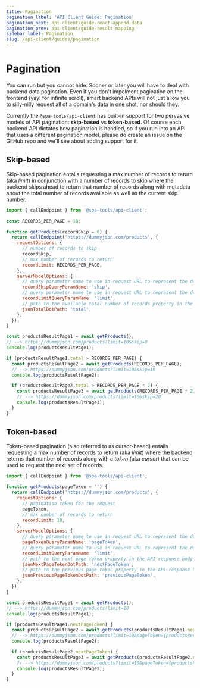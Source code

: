 ```yaml
---
title: Pagination
pagination_label: 'API Client Guide: Pagination'
pagination_next: api-client/guide-react-append-data
pagination_prev: api-client/guide-result-mapping
sidebar_label: Pagination
slug: /api-client/guides/pagination
---
```



<PackageCaption packageName='@spa-tools/api-client' />

# Pagination

You can run but you cannot hide. Sooner or later you will have to deal with backend data pagination. Even if you don't impelment pagination on the frontend (yay! for infinite scroll), smart backend APIs will not just allow you to silly-nilly request all of a domain's data in one shot, nor should they.

Currently the `@spa-tools/api-client` has built-in support for two pervasive models of API pagination: **skip-based** vs **token-based**. Of course each backend API dictates how pagination is handled, so if you run into an API that uses a different pagination model, please do create an issue on the GitHub repo and we'll see about adding support for it.

## Skip-based

Skip-based pagination entails requesting a max number of records to return (aka _limit_) in conjunction with a number of records to skip where the backend skips ahead to return that number of records along with metadata about the total number of records available as well as the current skip number.

```js
import { callEndpoint } from '@spa-tools/api-client';

const RECORDS_PER_PAGE = 10;

function getProducts(recordSkip = 0) {
  return callEndpoint('https://dummyjson.com/products', {
    requestOptions: {
      // number of records to skip
      recordSkip,
      // max number of records to return
      recordLimit: RECORDS_PER_PAGE,
    },
    serverModelOptions: {
      // query parameter name to use in request URL to represent the desired number of records to skip
      recordSkipQueryParamName: 'skip',
      // query parameter name to use in request URL to represent the desired record limit
      recordLimitQueryParamName: 'limit',
      // path to the available total number of records property in the API response body
      jsonTotalDotPath: 'total',
    },
  });
}

const productsResultPage1 = await getProducts();
// --> https://dummyjson.com/products?limit=10&skip=0
console.log(productsResultPage1);

if (productsResultPage1.total > RECORDS_PER_PAGE) {
  const productsResultPage2 = await getProducts(RECORDS_PER_PAGE);
  // --> https://dummyjson.com/products?limit=10&skip=10
  console.log(productsResultPage2);

  if (productsResultPage2.total > RECORDS_PER_PAGE * 2) {
    const productsResultPage3 = await getProducts(RECORDS_PER_PAGE * 2);
    // --> https://dummyjson.com/products?limit=10&skip=20
    console.log(productsResultPage3);
  }
}
```

## Token-based

Token-based pagination (also referred to as cursor-based) entails requesting a max number of records to return (aka _limit_) where the backend returns that number of records along with a _token_ (aka _cursor_) that can be used to request the next set of records.

```js
import { callEndpoint } from '@spa-tools/api-client';

function getProducts(pageToken = '') {
  return callEndpoint('https://dummyjson.com/products', {
    requestOptions: {
      // pagination token for the request
      pageToken,
      // max number of records to return
      recordLimit: 10,
    },
    serverModelOptions: {
      // query parameter name to use in request URL to represent the desired page token
      pageTokenQueryParamName: 'pageToken',
      // query parameter name to use in request URL to represent the desired record limit
      recordLimitQueryParamName: 'limit',
      // path to the next page token property in the API response body
      jsonNextPageTokenDotPath: 'nextPageToken',
      // path to the previous page token property in the API response body
      jsonPreviousPageTokenDotPath: 'previousPageToken',
    },
  });
}

const productsResultPage1 = await getProducts();
// --> https://dummyjson.com/products?limit=10
console.log(productsResultPage1);

if (productsResultPage1.nextPageToken) {
  const productsResultPage2 = await getProducts(productsResultPage1.nextPageToken);
  // --> https://dummyjson.com/products?limit=10&pageToken={productsResultPage1.nextPageToken}
  console.log(productsResultPage2);

  if (productsResultPage2.nextPageToken) {
    const productsResultPage3 = await getProducts(productsResultPage2.nextPageToken);
    // --> https://dummyjson.com/products?limit=10&pageToken={productsResultPage2.nextPageToken}
    console.log(productsResultPage3);
  }
}
```
